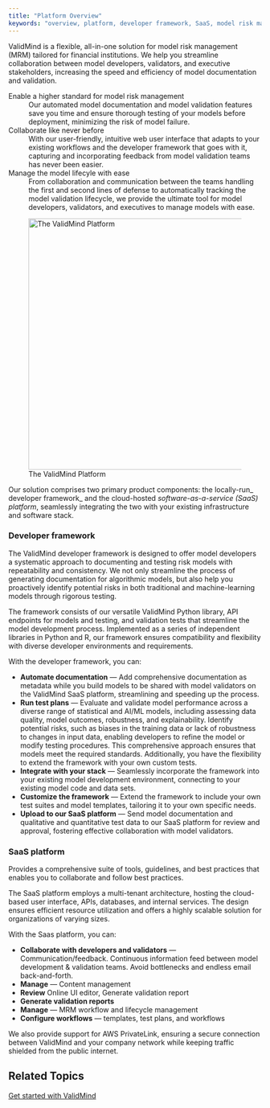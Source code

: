 ```yaml
---
title: "Platform Overview"
keywords: "overview, platform, developer framework, SaaS, model risk management, ValidMind"
---
```

ValidMind is a flexible, all-in-one solution for model risk management (MRM) tailored for financial institutions. We help you streamline collaboration between model developers, validators, and executive stakeholders, increasing the speed and efficiency of model documentation and validation.

<!--- NR Remove or rework this text? It feels too marketing-oriented for our docs. --->

Enable a higher standard for model risk management
: Our automated model documentation and model validation features save you time and ensure thorough testing of your models before deployment, minimizing the risk of model failure.

Collaborate like never before
: With our user-friendly, intuitive web user interface that adapts to your existing workflows and the developer framework that goes with it, capturing and incorporating feedback from model validation teams has never been easier. 

Manage the model lifecyle with ease
: From collaboration and communication between the teams handling the first and second lines of defense to automatically tracking the model validation lifecycle, we provide the ultimate tool for model developers, validators, and executives to manage models with ease. 

![The ValidMind Platform](platform-overview.png){width=500}

Our solution comprises two primary product components: the locally-run_ developer framework_ and the cloud-hosted _software-as-a-service (SaaS) platform_, seamlessly integrating the two with your existing infrastructure and software stack. 

### Developer framework

The ValidMind developer framework is designed to offer model developers a systematic approach to documenting and testing risk models with repeatability and consistency. We not only streamline the process of generating documentation for algorithmic models, but also help you proactively identify potential risks in both traditional and machine-learning models through rigorous testing.

The framework consists of our versatile ValidMind Python library, API endpoints for models and testing, and validation tests that streamline the model development process. Implemented as a series of independent libraries in Python and R, our framework ensures compatibility and flexibility with diverse developer environments and requirements.

With the developer framework, you can:

- **Automate documentation** — Add comprehensive documentation as metadata while you build models to be shared with model validators on the ValidMind SaaS platform, streamlining and speeding up the process.
- **Run test plans** — Evaluate and validate model performance across a diverse range of statistical and AI/ML models, including assessing data quality, model outcomes, robustness, and explainability. Identify potential risks, such as biases in the training data or lack of robustness to changes in input data, enabling developers to refine the model or modify testing procedures. This comprehensive approach ensures that models meet the required standards. Additionally, you have the flexibility to extend the framework with your own custom tests.
- **Integrate with your stack** — Seamlessly incorporate the framework into your existing model development environment, connecting to your existing model code and data sets.
- **Customize the framework** — Extend the framework to include your own test suites and model templates, tailoring it to your own specific needs.
- **Upload to our SaaS platform** — Send model documentation and qualitative and quantitative test data to our SaaS platform for review and approval, fostering effective collaboration with model validators.

### SaaS platform

Provides a comprehensive suite of tools, guidelines, and best practices that enables you to collaborate and follow best practices. 

The SaaS platform employs a multi-tenant architecture, hosting the cloud-based user interface, APIs, databases, and internal services. The design ensures efficient resource utilization and offers a highly scalable solution for organizations of varying sizes.


With the Saas platform, you can:

- **Collaborate with developers and validators** — Communication/feedback. Continuous information feed between model development & validation teams. Avoid bottlenecks and endless email back-and-forth.
- **Manage** — Content management
- **Review** Online UI editor, Generate validation report
- **Generate validation reports**
- **Manage** — MRM workflow and lifecycle management
- **Configure workflows** — templates, test plans, and workflows

We also provide support for AWS PrivateLink, ensuring a secure connection between ValidMind and your company network while keeping traffic shielded from the public internet.

## Related Topics

[Get started with ValidMind](get-started.qmd)

